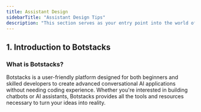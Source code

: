 ```yaml
---
title: Assistant Design
sidebarTitle: "Assistant Design Tips"
description: "This section serves as your entry point into the world of conversational AI and the Botstacks. Below, you'll find essential information to help you understand the core concepts and components involved."
---
```


## 1. Introduction to Botstacks

### What is Botstacks?

Botstacks is a user-friendly platform designed for both beginners and skilled developers to create advanced conversational AI applications without needing coding experience. 
Whether you're interested in building chatbots or AI assistants, Botstacks provides all the tools and resources necessary to turn your ideas into reality.